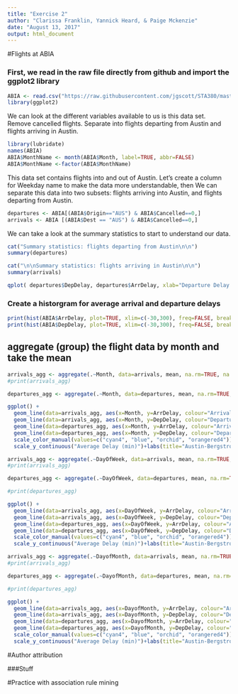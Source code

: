 ```yaml
---
title: "Exercise 2"
author: "Clarissa Franklin, Yannick Heard, & Paige Mckenzie"
date: "August 13, 2017"
output: html_document
---
```


#Flights at ABIA

### First, we read in the raw file directly from github and import the ggplot2 library
```r
ABIA <- read.csv("https://raw.githubusercontent.com/jgscott/STA380/master/data/ABIA.csv", header=TRUE)
library(ggplot2)
```

We can look at the different variables available to us is this data set. Remove cancelled flights. Separate into flights departing from Austin and flights arriving in Austin.
```r

library(lubridate)
names(ABIA)
ABIA$MonthName <- month(ABIA$Month, label=TRUE, abbr=FALSE)
ABIA$MonthName <-factor(ABIA$MonthName)
```

This data set contains flights into and out of Austin. Let's create a column for Weekday name to make the data more understandable, then We can separate this data into two subsets: flights arriving into Austin, and flights departing from Austin.

```r
departures <- ABIA[(ABIA$Origin=="AUS") & ABIA$Cancelled==0,]
arrivals <- ABIA [(ABIA$Dest == "AUS") & ABIA$Cancelled==0,]
```

We can take a look at the summary statistics to start to understand our data.

```r
cat("Summary statistics: flights departing from Austin\n\n")
summary(departures)

cat("\n\nSummary statistics: flights arriving in Austin\n\n")
summary(arrivals)
```

```r

qplot( departures$DepDelay, departures$ArrDelay, xlab="Departure Delay (min)", ylab="Arrival Delay (min)", main="Austin-Bergstrom Departures")

```

### Create a historgram for average arrival and departure delays

```r
print(hist(ABIA$ArrDelay, plot=TRUE, xlim=c(-30,300), freq=FALSE, breaks=seq(-180,1800,15)))
print(hist(ABIA$DepDelay, plot=TRUE, xlim=c(-30,300), freq=FALSE, breaks=seq(-180,1800,15)))
```


## aggregate (group) the flight data by month and take the mean

```r

arrivals_agg <- aggregate(.~Month, data=arrivals, mean, na.rm=TRUE, na.action=NULL)
#print(arrivals_agg)

departures_agg <- aggregate(.~Month, data=departures, mean, na.rm=TRUE, na.action=NULL)

ggplot() +
  geom_line(data=arrivals_agg, aes(x=Month, y=ArrDelay, colour="Arrival Delay: Incoming Flights", label="ArrDelay: Incoming Flights")) +
  geom_line(data=arrivals_agg, aes(x=Month, y=DepDelay, colour="Departure Delay: Incoming Flights", label="DepDelay: Incoming Flights"))+
  geom_line(data=departures_agg, aes(x=Month, y=ArrDelay, colour="Arrival Delay: Outgoing Flights", label="ArrDelay: Outgoing Flights")) +
  geom_line(data=departures_agg, aes(x=Month, y=DepDelay, colour="Departure Delay: Outgoing Flights", label="DepDelay: Outgoing Flights"))+
  scale_color_manual(values=c("cyan4", "blue", "orchid", "orangered4")) + scale_x_continuous("Month", limits=c(1,12), breaks=c(1,2,3,4,5,6,7,8,9,10,11,12))+
  scale_y_continuous("Average Delay (min)")+labs(title="Austin-Bergstrom Delays by Month")
```

```r

arrivals_agg <- aggregate(.~DayOfWeek, data=arrivals, mean, na.rm=TRUE, na.action=NULL)
#print(arrivals_agg)

departures_agg <- aggregate(.~DayOfWeek, data=departures, mean, na.rm=TRUE, na.action=NULL)

#print(departures_agg)

ggplot() +
  geom_line(data=arrivals_agg, aes(x=DayOfWeek, y=ArrDelay, colour="Arrival Delay: Incoming Flights", label="ArrDelay: Incoming Flights")) +
  geom_line(data=arrivals_agg, aes(x=DayOfWeek, y=DepDelay, colour="Departure Delay: Incoming Flights", label="DepDelay: Incoming Flights"))+
  geom_line(data=departures_agg, aes(x=DayOfWeek, y=ArrDelay, colour="Arrival Delay: Outgoing Flights", label="ArrDelay: Outgoing Flights")) +
  geom_line(data=departures_agg, aes(x=DayOfWeek, y=DepDelay, colour="Departure Delay: Outgoing Flights", label="DepDelay: Outgoing Flights"))+
  scale_color_manual(values=c("cyan4", "blue", "orchid", "orangered4")) + scale_x_continuous("Day of Week", limits=c(1,7))+
  scale_y_continuous("Average Delay (min)")+labs(title="Austin-Bergstrom Delays by Day of Week", subtitle="1 (Monday) - 7 (Sunday)")
```


```r

arrivals_agg <- aggregate(.~DayofMonth, data=arrivals, mean, na.rm=TRUE, na.action=NULL)
#print(arrivals_agg)

departures_agg <- aggregate(.~DayofMonth, data=departures, mean, na.rm=TRUE, na.action=NULL)

#print(departures_agg)

ggplot() +
  geom_line(data=arrivals_agg, aes(x=DayofMonth, y=ArrDelay, colour="Arrival Delay: Incoming Flights", label="ArrDelay: Incoming Flights")) +
  geom_line(data=arrivals_agg, aes(x=DayofMonth, y=DepDelay, colour="Departure Delay: Incoming Flights", label="DepDelay: Incoming Flights"))+
  geom_line(data=departures_agg, aes(x=DayofMonth, y=ArrDelay, colour="Arrival Delay: Outgoing Flights", label="ArrDelay: Outgoing Flights")) +
  geom_line(data=departures_agg, aes(x=DayofMonth, y=DepDelay, colour="Departure Delay: Outgoing Flights", label="DepDelay: Outgoing Flights"))+
  scale_color_manual(values=c("cyan4", "blue", "orchid", "orangered4")) + scale_x_continuous("Day of Month", limits=c(1,31))+
  scale_y_continuous("Average Delay (min)")+labs(title="Austin-Bergstrom Delays by Day of Month")
```

#Author attribution

###Stuff

#Practice with association rule mining